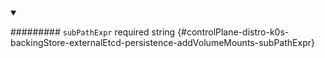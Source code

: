 
<details className="config-field" data-expandable="false" open>
<summary>

######### `subPathExpr` <span className="config-field-required" data-required="false">required</span> <span className="config-field-type">string</span> <span className="config-field-default"></span> <span className="config-field-enum"></span> {#controlPlane-distro-k0s-backingStore-externalEtcd-persistence-addVolumeMounts-subPathExpr}



</summary>



</details>
